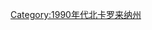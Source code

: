 {{Commons category|1996 in North Carolina}}
{{Year in US state category|1|9|9|6|北卡羅萊納州|North Carolina}}

[[Category:1990年代北卡罗来纳州|Category:1990年代北卡罗来纳州]]